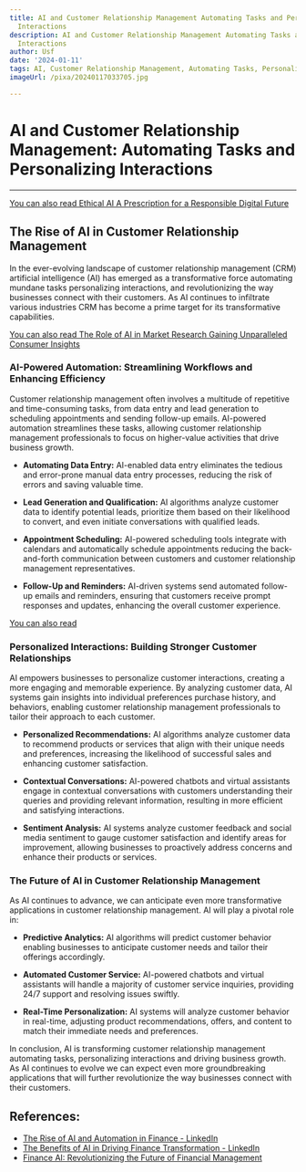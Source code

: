 ```yaml
---
title: AI and Customer Relationship Management Automating Tasks and Personalizing
  Interactions
description: AI and Customer Relationship Management Automating Tasks and Personalizing
  Interactions
author: Usf
date: '2024-01-11'
tags: AI, Customer Relationship Management, Automating Tasks, Personalizing Interactions
imageUrl: /pixa/20240117033705.jpg

---
```

#  AI  and Customer Relationship Management: Automating Tasks and Personalizing Interactions
---
[You can also read  Ethical  AI A Prescription for a Responsible Digital Future](Ethical%20AI%20A%20Prescription%20for%20a%20Responsible%20Digital%20Future)


## The Rise of AI in Customer Relationship Management

In the ever-evolving landscape  of customer relationship management (CRM) artificial intelligence (AI) has emerged  as  a transformative force automating mundane  tasks personalizing interactions, and revolutionizing the way businesses connect with their customers. As AI continues  to  infiltrate various  industries CRM has become a prime target for its transformative capabilities.

[You can also  read The Role of AI in  Market Research Gaining Unparalleled Consumer Insights](The%20Role%20of%20AI%20in%20Market%20Research%20Gaining%20Unparalleled%20Consumer%20Insights)


### AI-Powered Automation: Streamlining Workflows  and Enhancing Efficiency

Customer relationship management often involves  a multitude of repetitive and time-consuming tasks, from  data entry and lead generation  to scheduling appointments  and sending follow-up emails.  AI-powered  automation streamlines these tasks, allowing customer relationship management professionals  to focus on higher-value activities that drive business growth.

* **Automating Data Entry:**  AI-enabled data entry eliminates the tedious and error-prone manual  data entry processes, reducing the risk of errors and saving valuable time.

* **Lead Generation  and Qualification:** AI algorithms analyze customer data to identify  potential leads, prioritize them based  on their likelihood to convert, and  even initiate conversations  with qualified leads.

* **Appointment Scheduling:** AI-powered scheduling tools integrate with calendars and automatically schedule appointments reducing the back-and-forth communication between customers and customer relationship management  representatives.

* **Follow-Up and Reminders:** AI-driven  systems send automated follow-up emails  and reminders, ensuring that customers receive prompt responses and updates, enhancing  the overall  customer experience.

[You can also read ]()


### Personalized Interactions: Building Stronger Customer Relationships

AI empowers businesses to personalize customer interactions, creating a more engaging and memorable experience. By analyzing customer data, AI systems gain insights into individual preferences purchase history, and behaviors, enabling customer relationship management professionals to tailor their approach  to each customer.

* **Personalized Recommendations:** AI algorithms analyze customer data to recommend products  or services that align with their unique needs and preferences, increasing the likelihood of successful sales and enhancing customer satisfaction.

* **Contextual Conversations:** AI-powered  chatbots and virtual assistants engage in contextual conversations with customers understanding their queries and providing relevant information, resulting in more efficient  and satisfying interactions.

* **Sentiment Analysis:** AI systems analyze customer feedback and social media sentiment to gauge customer satisfaction and identify areas for improvement, allowing businesses to proactively address concerns and enhance their products or services.

### The  Future of AI in Customer Relationship Management

As AI continues to  advance, we can anticipate even more transformative applications  in customer relationship management. AI will play a  pivotal role in:

* **Predictive Analytics:** AI  algorithms will predict customer behavior enabling businesses to anticipate customer needs and tailor their  offerings accordingly.

* **Automated Customer Service:** AI-powered chatbots and virtual assistants will handle a  majority of customer service inquiries, providing 24/7 support and resolving issues  swiftly.

* **Real-Time Personalization:** AI systems will analyze customer behavior in real-time, adjusting product recommendations, offers, and content to match their immediate needs and preferences.

In conclusion, AI is  transforming customer  relationship management automating  tasks, personalizing interactions and driving  business growth. As AI  continues to evolve we can expect even more groundbreaking applications that  will further revolutionize the way businesses connect with their customers.

## References:
- [The Rise of AI and Automation in Finance - LinkedIn](https://www.linkedin.com/pulse/rise-ai-automation-finance-avinash-malladhi)
- [The Benefits of AI in Driving Finance Transformation - LinkedIn](https://www.linkedin.com/pulse/benefits-ai-driving-finance-transformation)
- [Finance AI: Revolutionizing the Future of Financial Management](https://tipalti.com/financial-operations-hub/finance-ai/)
